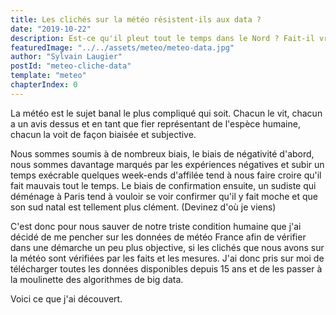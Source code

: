 ```yaml
---
title: Les clichés sur la météo résistent-ils aux data ?
date: "2019-10-22"
description: Est-ce qu'il pleut tout le temps dans le Nord ? Fait-il vraiment beau dans le sud ? Paris est-il toujours gris ? Brest est-elle la ville la plus pluvieuse de France ? Dans cet article nous utilisons l'analyse des data météo france pour vérifier si les clichés que nous avons sur la météo se vérifient
featuredImage: "../../assets/meteo/meteo-data.jpg"
author: "Sylvain Laugier"
postId: "meteo-cliche-data"
template: "meteo"
chapterIndex: 0
---
```


La météo est le sujet banal le plus compliqué qui soit. Chacun le vit, chacun a un avis dessus et en tant que fier représentant de l'espèce humaine, chacun la voit de façon biaisée et subjective.

Nous sommes soumis à de nombreux biais, le biais de négativité d'abord, nous sommes davantage marqués par les expériences négatives et subir un temps exécrable quelques week-ends d'affilée tend à nous faire croire qu'il fait mauvais tout le temps.
Le biais de confirmation ensuite, un sudiste qui déménage à Paris tend à vouloir se voir confirmer qu'il y fait moche et que son sud natal est tellement plus clément. (Devinez d'où je viens)

C'est donc pour nous sauver de notre triste condition humaine que j'ai décidé de me pencher sur les données de météo France afin de vérifier dans une démarche un peu plus objective, si les clichés que nous avons sur la météo sont vérifiées par les faits et les mesures.
J'ai donc pris sur moi de télécharger toutes les données disponibles depuis 15 ans et de les passer à la moulinette des algorithmes de big data.

Voici ce que j'ai découvert.
